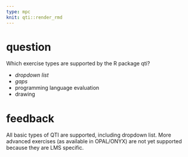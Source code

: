 ```yaml
---
type: mpc
knit: qti::render_rmd
---
```


# question

Which exercise types are supported by the R package qti?

- *dropdown list*
- *gaps*
- programming language evaluation
- drawing

# feedback

All basic types of QTI are supported, including dropdown list. More advanced exercises (as available in OPAL/ONYX) are not yet supported because they are LMS specific.
